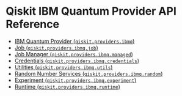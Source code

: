 # Qiskit IBM Quantum Provider API Reference

*   [IBM Quantum Provider (`qiskit.providers.ibmq`)](ibmq_provider)
*   [Job (`qiskit.providers.ibmq.job`)](ibmq_job)
*   [Job Manager (`qiskit.providers.ibmq.managed`)](ibmq_managed)
*   [Credentials (`qiskit.providers.ibmq.credentials`)](ibmq_credentials)
*   [Utilities (`qiskit.providers.ibmq.utils`)](ibmq_utils)
*   [Random Number Services (`qiskit.providers.ibmq.random`)](ibmq_random)
*   [Experiment (`qiskit.providers.ibmq.experiment`)](ibmq_experiment)
*   [Runtime (`qiskit.providers.ibmq.runtime`)](ibmq_runtime)
